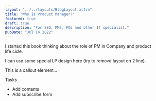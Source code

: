 ```yaml
---
layout: "../../layouts/BlogLayout.astro"
title: "Who is Product Manager?"
featured: true
draft: true
description: "For SEO, PMs, POs and other IT specialist."
pubDate: "Jul 14 2022"
---
```


I started this book thinking about the role of PM in Company and product life cicle.

I can use some special LP design here (try to remove layout on 2 line).

<div class="callout">
  This is a callout element...
</div>

Tasks

- Add contents
- Add subscribe form
